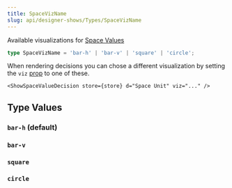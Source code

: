 ```yaml
---
title: SpaceVizName
slug: api/designer-shows/Types/SpaceVizName
---
```





Available visualizations for [Space Values](/components/Astro/Composable/Values/#showspacevalue)

```ts
type SpaceVizName = 'bar-h' | 'bar-v' | 'square' | 'circle';
```

When rendering decisions you can chose a different visualization by
setting the `viz` [prop](/components/Astro/Props#-viz-true-boolean--string) to one of these.

```mdx
<ShowSpaceValueDecision store={store} d="Space Unit" viz="..." />
```

## Type Values

### `bar-h` (default)

<ShowDecision store={store} d="Space Unit" size="xs" viz="bar-h" />

### `bar-v`

<ShowDecision store={store} d="Textarea Maximum Height" size="s" viz="bar-v" />

### `square`

<ShowDecision store={store} d="Card Thumb Minimum Size" size="s" viz="square" />

### `circle`

<ShowDecision store={store} d="Avatar Minimum Size" size="s" viz="circle" />
